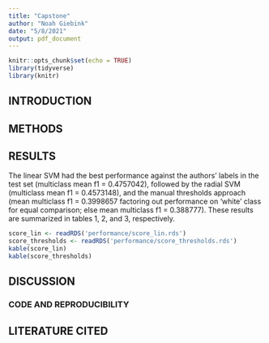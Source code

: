 ```yaml
---
title: "Capstone"
author: "Noah Giebink"
date: "5/8/2021"
output: pdf_document
---
```


```r
knitr::opts_chunk$set(echo = TRUE)
library(tidyverse)
library(knitr)
```

## INTRODUCTION

## METHODS

## RESULTS
The linear SVM had the best performance against the authors' labels in the test set (multiclass mean f1 = 0.4757042), followed by the radial SVM (multiclass mean f1 = 0.4573148), and the manual thresholds approach (mean multiclass f1 = 0.3998657 factoring out performance on 'white' class for equal comparison; else mean multiclass f1 = 0.388777). These results are summarized in tables 1, 2, and 3, respectively.

```r
score_lin <- readRDS('performance/score_lin.rds')
score_thresholds <- readRDS('performance/score_thresholds.rds')
kable(score_lin)
kable(score_thresholds)
```

## DISCUSSION

### CODE AND REPRODUCIBILITY

## LITERATURE CITED